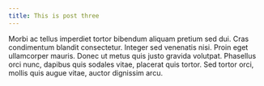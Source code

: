 ```yaml
---
title: This is post three
---
```


Morbi ac tellus imperdiet tortor bibendum aliquam pretium sed dui. Cras condimentum blandit consectetur. Integer sed venenatis nisi. Proin eget ullamcorper mauris. Donec ut metus quis justo gravida volutpat. Phasellus orci nunc, dapibus quis sodales vitae, placerat quis tortor. Sed tortor orci, mollis quis augue vitae, auctor dignissim arcu.
